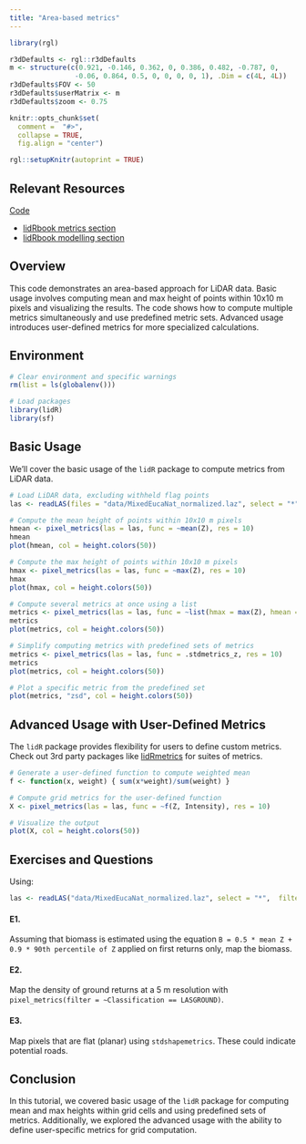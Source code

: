 ```yaml
---
title: "Area-based metrics"
---
```


```r
library(rgl)

r3dDefaults <- rgl::r3dDefaults
m <- structure(c(0.921, -0.146, 0.362, 0, 0.386, 0.482, -0.787, 0, 
                -0.06, 0.864, 0.5, 0, 0, 0, 0, 1), .Dim = c(4L, 4L))
r3dDefaults$FOV <- 50
r3dDefaults$userMatrix <- m
r3dDefaults$zoom <- 0.75

knitr::opts_chunk$set(
  comment =  "#>", 
  collapse = TRUE,
  fig.align = "center")

rgl::setupKnitr(autoprint = TRUE)
```

## Relevant Resources

[Code](https://github.com/tgoodbody/lidRtutorial/blob/main/code/tutorials/03_aba.R)

-   [lidRbook metrics section](https://r-lidar.github.io/lidRbook/modeling-aba.html)
-   [lidRbook modelling section](https://r-lidar.github.io/lidRbook/modeling-aba.html)

## Overview

This code demonstrates an area-based approach for LiDAR data. Basic usage involves computing mean and max height of points within 10x10 m pixels and visualizing the results. The code shows how to compute multiple metrics simultaneously and use predefined metric sets. Advanced usage introduces user-defined metrics for more specialized calculations.

## Environment

```r
# Clear environment and specific warnings
rm(list = ls(globalenv()))

# Load packages
library(lidR)
library(sf)
```

## Basic Usage

We'll cover the basic usage of the `lidR` package to compute metrics from LiDAR data.

```r
# Load LiDAR data, excluding withheld flag points
las <- readLAS(files = "data/MixedEucaNat_normalized.laz", select = "*",  filter = "-set_withheld_flag 0")
```

```r
# Compute the mean height of points within 10x10 m pixels
hmean <- pixel_metrics(las = las, func = ~mean(Z), res = 10)
hmean
plot(hmean, col = height.colors(50))
```

```r
# Compute the max height of points within 10x10 m pixels
hmax <- pixel_metrics(las = las, func = ~max(Z), res = 10)
hmax
plot(hmax, col = height.colors(50))
```

```r
# Compute several metrics at once using a list
metrics <- pixel_metrics(las = las, func = ~list(hmax = max(Z), hmean = mean(Z)), res = 10)
metrics
plot(metrics, col = height.colors(50))
```

```r
# Simplify computing metrics with predefined sets of metrics
metrics <- pixel_metrics(las = las, func = .stdmetrics_z, res = 10)
metrics
plot(metrics, col = height.colors(50))

# Plot a specific metric from the predefined set
plot(metrics, "zsd", col = height.colors(50))
```

## Advanced Usage with User-Defined Metrics

The `lidR` package provides flexibility for users to define custom metrics. Check out 3rd party packages like [lidRmetrics](https://github.com/ptompalski/lidRmetrics) for suites of metrics.

```r
# Generate a user-defined function to compute weighted mean
f <- function(x, weight) { sum(x*weight)/sum(weight) }

# Compute grid metrics for the user-defined function
X <- pixel_metrics(las = las, func = ~f(Z, Intensity), res = 10)

# Visualize the output
plot(X, col = height.colors(50))
```

## Exercises and Questions

Using:

``` r
las <- readLAS("data/MixedEucaNat_normalized.laz", select = "*",  filter = "-set_withheld_flag 0")
```

#### E1.

Assuming that biomass is estimated using the equation `B = 0.5 * mean Z + 0.9 * 90th percentile of Z` applied on first returns only, map the biomass.

#### E2.

Map the density of ground returns at a 5 m resolution with `pixel_metrics(filter = ~Classification == LASGROUND)`.

#### E3.

Map pixels that are flat (planar) using `stdshapemetrics`. These could indicate potential roads.

## Conclusion

In this tutorial, we covered basic usage of the `lidR` package for computing mean and max heights within grid cells and using predefined sets of metrics. Additionally, we explored the advanced usage with the ability to define user-specific metrics for grid computation.
